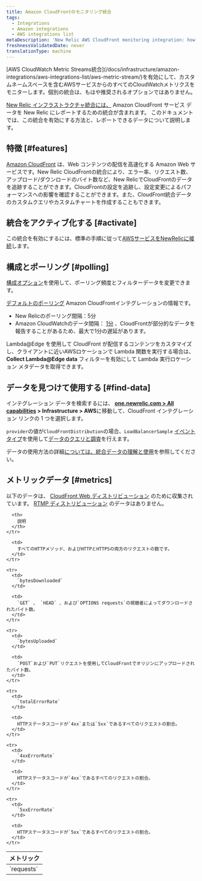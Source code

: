 ```yaml
---
title: Amazon CloudFrontのモニタリング統合
tags:
  - Integrations
  - Amazon integrations
  - AWS integrations list
metaDescription: 'New Relic AWS CloudFront monitoring integration: how to enable it, and what data it reports.'
freshnessValidatedDate: never
translationType: machine
---
```


<Callout variant="important">
  [AWS CloudWatch Metric Streams統合](/docs/infrastructure/amazon-integrations/aws-integrations-list/aws-metric-stream/)を有効にして、カスタムネームスペースを含むAWSサービスからのすべてのCloudWatchメトリクスをモニターします。個別の統合は、もはや推奨されるオプションではありません。
</Callout>

[New Relic インフラストラクチャ統合には、](/docs/infrastructure/introduction-infra-monitoring) Amazon CloudFront サービス データを New Relic にレポートするための統合が含まれます。 このドキュメントでは、この統合を有効にする方法と、レポートできるデータについて説明します。

## 特徴 [#features]

[Amazon CloudFront](http://docs.aws.amazon.com/AmazonCloudFront/latest/DeveloperGuide/Introduction.html) は、Web コンテンツの配信を高速化する Amazon Web サービスです。New Relic CloudFrontの統合により、エラー率、リクエスト数、アップロード/ダウンロードのバイト数など、New RelicでCloudFrontのデータを追跡することができます。CloudFrontの設定を追跡し、設定変更によるパフォーマンスへの影響を確認することができます。また、CloudFront統合データのカスタムクエリやカスタムチャートを作成することもできます。

## 統合をアクティブ化する [#activate]

この統合を有効にするには、標準の手順に従って[AWSサービスをNewRelicに接続](/docs/infrastructure/infrastructure-integrations/getting-started/connect-aws-integrations-infrastructure)します。

## 構成とポーリング [#polling]

[構成オプション](/docs/integrations/new-relic-integrations/getting-started/configure-polling-frequency-data-collection-cloud-integrations)を使用して、ポーリング頻度とフィルターデータを変更できます。

[デフォルトのポーリング](/docs/infrastructure/amazon-integrations/aws-integrations-list/aws-polling-intervals-infrastructure-integrations) Amazon CloudFrontインテグレーションの情報です。

* New Relicのポーリング間隔：5分
* Amazon CloudWatchのデータ間隔： [1分](http://docs.aws.amazon.com/AmazonCloudFront/latest/DeveloperGuide/monitoring-using-cloudwatch.html) 、CloudFrontが部分的なデータを報告することがあるため、最大で1分の遅延があります。

Lambda@Edge を使用して CloudFront が配信するコンテンツをカスタマイズし、クライアントに近いAWSロケーションで Lambda 関数を実行する場合は、<DNT>**Collect Lambda@Edge data**</DNT> フィルターを有効にして Lambda 実行ロケーション メタデータを取得できます。

## データを見つけて使用する [#find-data]

インテグレーション データを検索するには、 <DNT>**[one.newrelic.com &gt; All capabilities](https://one.newrelic.com/all-capabilities) &gt; Infrastructure &gt; AWS**</DNT>に移動して、CloudFront インテグレーション リンクの 1 つを選択します。

`provider`の値が`CloudFrontDistribution`の場合、`LoadBalancerSample` [イベントタイプ](/docs/using-new-relic/data/understand-data/query-new-relic-data)を使用して[データのクエリと調査](/docs/data-apis/understand-data/new-relic-data-types/#event-data)を行えます。

データの使用方法の詳細[については、統合データの理解と使用](/docs/infrastructure/integrations/find-use-infrastructure-integration-data)を参照してください。

## メトリックデータ [#metrics]

以下のデータは、 [CloudFront Web ディストリビューション](http://docs.aws.amazon.com/AmazonCloudFront/latest/DeveloperGuide/distribution-web.html) のために収集されています。 [RTMP ディストリビューション](http://docs.aws.amazon.com/AmazonCloudFront/latest/DeveloperGuide/distribution-rtmp.html) のデータはありません。

<table>
  <thead>
    <tr>
      <th width={285}>
        メトリック
      </th>

      <th>
        説明
      </th>
    </tr>
  </thead>

  <tbody>
    <tr>
      <td>
        `requests`
      </td>

      <td>
        すべてのHTTPメソッド、およびHTTPとHTTPSの両方のリクエストの数です。
      </td>
    </tr>

    <tr>
      <td>
        `bytesDownloaded`
      </td>

      <td>
        `GET` 、 `HEAD` 、および`OPTIONS requests`の視聴者によってダウンロードされたバイト数。
      </td>
    </tr>

    <tr>
      <td>
        `bytesUploaded`
      </td>

      <td>
        `POST`および`PUT`リクエストを使用してCloudFrontでオリジンにアップロードされたバイト数。
      </td>
    </tr>

    <tr>
      <td>
        `totalErrorRate`
      </td>

      <td>
        HTTPステータスコードが`4xx`または`5xx`であるすべてのリクエストの割合。
      </td>
    </tr>

    <tr>
      <td>
        `4xxErrorRate`
      </td>

      <td>
        HTTPステータスコードが`4xx`であるすべてのリクエストの割合。
      </td>
    </tr>

    <tr>
      <td>
        `5xxErrorRate`
      </td>

      <td>
        HTTPステータスコードが`5xx`であるすべてのリクエストの割合。
      </td>
    </tr>
  </tbody>
</table>